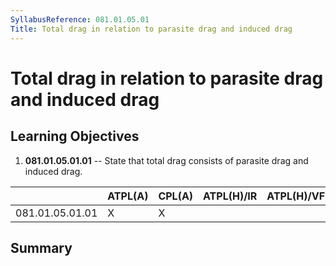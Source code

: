 ```yaml
---
SyllabusReference: 081.01.05.01
Title: Total drag in relation to parasite drag and induced drag
---
```


# Total drag in relation to parasite drag and induced drag

## Learning Objectives

1.  **081.01.05.01.01** -- State that total drag consists of parasite drag and
    induced drag.

|                 | ATPL(A) | CPL(A) | ATPL(H)/IR | ATPL(H)/VFR | CPL(H) | IR  | CBIR(A) |
| --------------- | ------- | ------ | ---------- | ----------- | ------ | --- | ------- |
| 081.01.05.01.01 | X       | X      |            |             |        |     |         |

## Summary
